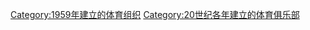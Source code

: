 {{Commons category|Sports clubs established in 1959}}
{{Cat topic in year| topic=建立的體育俱樂部| year=1959}}

[[Category:1959年建立的体育组织|Category:1959年建立的体育组织]]
[[Category:20世纪各年建立的体育俱乐部|Category:20世纪各年建立的体育俱乐部]]